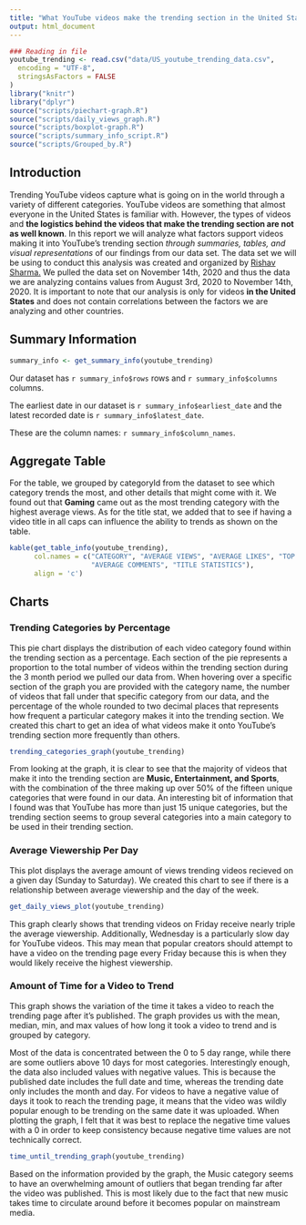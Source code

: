 ```yaml
---
title: "What YouTube videos make the trending section in the United States?"
output: html_document
---
```


```r
### Reading in file
youtube_trending <- read.csv("data/US_youtube_trending_data.csv",
  encoding = "UTF-8",
  stringsAsFactors = FALSE
)
library("knitr")
library("dplyr")
source("scripts/piechart-graph.R")
source("scripts/daily_views_graph.R")
source("scripts/boxplot-graph.R")
source("scripts/summary_info_script.R")
source("scripts/Grouped_by.R")
```
## Introduction

Trending YouTube videos capture what is going on in the world through a variety
of different categories. YouTube videos are something that almost everyone in 
the United States is familiar with. However, the types of videos and **the 
logistics behind the videos that make the trending section are not as 
well known**. In this report we will analyze what factors support videos making 
it into YouTube's trending section _through summaries, tables, and visual 
representations_ of our findings from our data set. The data set we will be
using to conduct this analysis was created and organized by 
[Rishav Sharma.](https://www.kaggle.com/rsrishav/youtube-trending-video-dataset?select=US_youtube_trending_data.csv)
We pulled the data set on November 14th, 2020 and thus the data we are analyzing
contains values from August 3rd, 2020 to November 14th, 2020. It is important
to note that our analysis is only for videos **in the United States** and does 
not contain correlations between the factors we are analyzing and other 
countries.

## Summary Information
```r
summary_info <- get_summary_info(youtube_trending)
```
Our dataset has `r summary_info$rows` rows and `r summary_info$columns` columns. 

The earliest date in our dataset is `r summary_info$earliest_date` and 
the latest recorded date is `r summary_info$latest_date`.

These are the column names: `r summary_info$column_names`.

## Aggregate Table
For the table, we grouped by categoryId from the dataset to see which category 
trends the most, and other details that might come with it. We found out that 
**Gaming** came out as the most trending category with the highest average 
views. As for the title stat, we added that to see if having a video title in
all caps can influence the ability to trends as shown on the table.
```r
kable(get_table_info(youtube_trending),
      col.names = c("CATEGORY", "AVERAGE VIEWS", "AVERAGE LIKES", "TOP CHANNEL",
                    "AVERAGE COMMENTS", "TITLE STATISTICS"),
      align = 'c')
```

## Charts

### Trending Categories by Percentage
This pie chart displays the distribution of each video category found within the
trending section as a percentage. Each section of the pie represents a 
proportion to the total number of videos within the trending section during the 
3 month period we pulled our data from. When hovering over a specific section of
the graph you are provided with the category name, the number of videos that 
fall under that specific category from our data, and the percentage of the whole
rounded to two decimal places that represents how frequent a particular
category makes it into the trending section. We created this chart to get an 
idea of what videos make it onto YouTube's trending section more frequently than
others.

```r
trending_categories_graph(youtube_trending)
```

From looking at the graph, it is clear to see that the majority of videos that 
make it into the trending section are **Music, Entertainment, and Sports**, with
the combination of the three making up over 50% of the fifteen unique categories
that were found in our data. An interesting bit of information that I found was
that YouTube has more than just 15 unique categories, but the trending section
seems to group several categories into a main category to be used in their
trending section. 

### Average Viewership Per Day
This plot displays the average amount of views trending videos recieved on a given day (Sunday to Saturday). We created this chart to see if there is a relationship between average viewership and the day of the week. 

```r
get_daily_views_plot(youtube_trending)
```

This graph clearly shows that trending videos on Friday receive nearly triple the average viewership. Additionally, Wednesday is a particularly slow day for YouTube videos. This may mean that popular creators should attempt to have a video on the trending page every Friday because this is when they would likely receive the highest viewership.

### Amount of Time for a Video to Trend
This graph shows the variation of the time it takes a video to reach the
trending page after it’s published. The graph provides us with the mean, median,
min, and max values of how long it took a video to trend and is grouped by 
category.

Most of the data is concentrated between the 0 to 5 day range, while there are 
some outliers above 10 days for most categories. Interestingly enough, the data
also included values with negative values. This is because the published date
includes the full date and time, whereas the trending date only includes the 
month and day. For videos to have a negative value of days it took to reach the 
trending page, it means that the video was wildly popular enough to be trending 
on the same date it was uploaded. When plotting the graph, I felt that it was 
best to replace the negative time values with a 0 in order to keep consistency 
because negative time values are not technically correct.
```r
time_until_trending_graph(youtube_trending)
```
Based on the information provided by the graph, the Music category seems to have
an overwhelming amount of outliers that began trending far after the video was 
published. This is most likely due to the fact that new music takes time to 
circulate around before it becomes popular on mainstream media.
